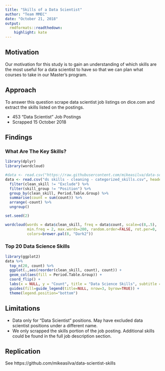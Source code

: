 ```yaml
---
title: "Skills of a Data Scientist"
author: "Team MMEC"
date: "October 21, 2018"
output: 
  rmdformats::readthedown:
    highlight: kate
---
```


## Motivation

Our motivation for this study is to gain an understanding of which skills are the most useful for a data scientist to have so that we can plan what courses to take in our Master's program.

## Approach

To answer this question scrape data scientist job listings on dice.com and extract the skills listed on the postings.

* 453 "Data Scientist" Job Postings
* Scrapped 15 October 2018

## Findings

### What Are The Key Skills?
```r
library(dplyr)
library(wordcloud)

#data <- read.csv("https://raw.githubusercontent.com/mikeasilva/data-scientist-skills/master/ds%20skills%20-%20cleaning%20-%20categorized_skills.csv", header = TRUE) %>%
data <- read.csv("ds skills - cleaning - categorized_skills.csv", header = TRUE) %>%
  filter(clean_skill != "Exclude") %>%
  filter(skill_group != "Position") %>%
  group_by(clean_skill, Period.Table.Group) %>%
  summarise(count = sum(count)) %>%
  arrange(-count) %>%
  ungroup()

set.seed(2)

wordcloud(words = data$clean_skill, freq = data$count, scale=c(8,.5),
          min.freq = 2, max.words=200, random.order=FALSE, rot.per=0, 
          colors=brewer.pal(8, "Dark2"))
```

### Top 20 Data Science Skills

```r
library(ggplot2)
data %>%
  top_n(20, count) %>%
  ggplot(.,aes(reorder(clean_skill, count), count)) + 
  geom_col(aes(fill = Period.Table.Group)) + 
  coord_flip() + 
  labs(x = NULL, y = "Count", title = "Data Science Skills", subtitle = "Mined from Job Listings") + 
  guides(fill=guide_legend(title=NULL, nrow=3, byrow=TRUE)) + 
  theme(legend.position="bottom")
```

## Limitations

* Data only for "Data Scientist" positions.  May have excluded data scientist positions under a different name.
* We only scrapped the skills portion of the job posting.  Additional skills could be found in the full job description section.

## Replication

See https://github.com/mikeasilva/data-scientist-skills